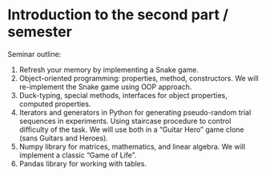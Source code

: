# Introduction to the second part / semester {-}


Seminar outline:

1. Refresh your memory by implementing a Snake game.
2. Object-oriented programming: properties, method, constructors. We will re-implement the Snake game using OOP approach.
3. Duck-typing, special methods, interfaces for object properties, computed properties.
4. Iterators and generators in Python for generating pseudo-random trial sequences in experiments. Using staircase procedure to control difficulty of the task. We will use both in a "Guitar Hero" game clone (sans Guitars and Heroes).
5. Numpy library for matrices, mathematics, and linear algebra. We will implement a classic "Game of Life".
6. Pandas library for working with tables.

